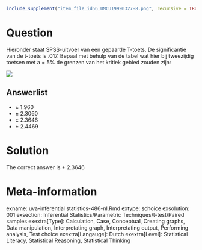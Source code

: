 ```r
include_supplement("item_file_id56_UMCU19990327-8.png", recursive = TRUE)
```
Question
========

Hieronder staat SPSS-uitvoer van een gepaarde T-toets. De significantie van de t-toets is .017. Bepaal met behulp van de tabel wat hier bij tweezijdig toetsen met a = 5% de grenzen van het kritiek gebied zouden zijn:


![](item_file_id56_UMCU19990327-8.png)

Answerlist
----------
* &#177; 1.960
* &#177; 2.3060
* &#177; 2.3646
* &#177; 2.4469

Solution
========

The correct answer is  &#177; 2.3646

Meta-information
================
exname: uva-inferential statistics-486-nl.Rmd
extype: schoice
exsolution: 001
exsection: Inferential Statistics/Parametric Techniques/t-test/Paired samples
exextra[Type]: Calculation, Case, Conceptual, Creating graphs, Data manipulation, Interpretating graph, Interpretating output, Performing analysis, Test choice
exextra[Langauge]: Dutch
exextra[Level]: Statistical Literacy, Statistical Reasoning, Statistical Thinking
